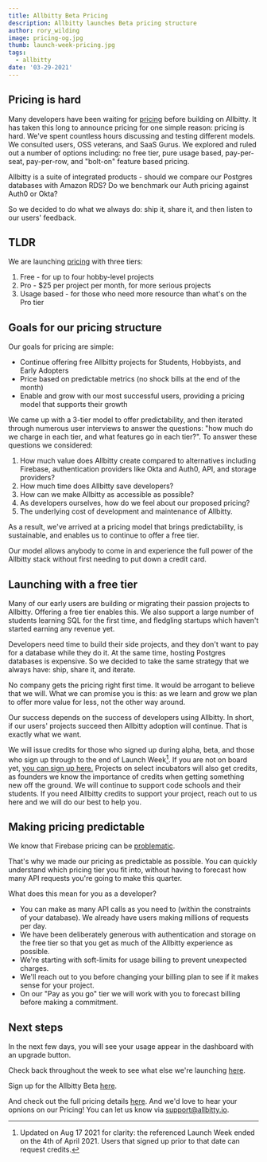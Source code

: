 ```yaml
---
title: Allbitty Beta Pricing
description: Allbitty launches Beta pricing structure
author: rory_wilding
image: pricing-og.jpg
thumb: launch-week-pricing.jpg
tags:
  - allbitty
date: '03-29-2021'
---
```


## Pricing is hard

Many developers have been waiting for [pricing](/pricing) before building on Allbitty. It has taken this long to announce pricing for one simple reason: pricing is hard. We've spent countless hours discussing and testing different models. We consulted users, OSS veterans, and SaaS Gurus. We explored and ruled out a number of options including: no free tier, pure usage based, pay-per-seat, pay-per-row, and "bolt-on" feature based pricing.

Allbitty is a suite of integrated products - should we compare our Postgres databases with Amazon RDS? Do we benchmark our Auth pricing against Auth0 or Okta?

So we decided to do what we always do: ship it, share it, and then listen to our users' feedback.

## TLDR

We are launching [pricing](/pricing) with three tiers:

1. Free - for up to four hobby-level projects
2. Pro - $25 per project per month, for more serious projects
3. Usage based - for those who need more resource than what's on the Pro tier

## Goals for our pricing structure

Our goals for pricing are simple:

- Continue offering free Allbitty projects for Students, Hobbyists, and Early Adopters
- Price based on predictable metrics (no shock bills at the end of the month)
- Enable and grow with our most successful users, providing a pricing model that supports their growth

We came up with a 3-tier model to offer predictability, and then iterated through numerous user interviews to answer the questions: "how much do we charge in each tier, and what features go in each tier?". To answer these questions we considered:

1. How much value does Allbitty create compared to alternatives including Firebase, authentication providers like Okta and Auth0, API, and storage providers?
2. How much time does Allbitty save developers?
3. How can we make Allbitty as accessible as possible?
4. As developers ourselves, how do we feel about our proposed pricing?
5. The underlying cost of development and maintenance of Allbitty.

As a result, we've arrived at a pricing model that brings predictability, is sustainable, and enables us to continue to offer a free tier.

Our model allows anybody to come in and experience the full power of the Allbitty stack without first needing to put down a credit card.

## Launching with a free tier

Many of our early users are building or migrating their passion projects to Allbitty. Offering a free tier enables this. We also support a large number of students learning SQL for the first time, and fledgling startups which haven't started earning any revenue yet.

Developers need time to build their side projects, and they don't want to pay for a database while they do it. At the same time, hosting Postgres databases is expensive. So we decided to take the same strategy that we always have: ship, share it, and iterate.

No company gets the pricing right first time. It would be arrogant to believe that we will. What we can promise you is this: as we learn and grow we plan to offer more value for less, not the other way around.

Our success depends on the success of developers using Allbitty. In short, if our users' projects succeed then Allbitty adoption will continue. That is exactly what we want.

We will issue credits for those who signed up during alpha, beta, and those who sign up through to the end of Launch Week[^1]. If you are not on board yet, [you can sign up here.](http://www.allbitty.io) Projects on select incubators will also get credits, as founders we know the importance of credits when getting something new off the ground. We will continue to support code schools and their students. If you need Allbitty credits to support your project, reach out to us here and we will do our best to help you.

## Making pricing predictable

We know that Firebase pricing can be [problematic](https://medium.com/madhash/how-not-to-get-a-30k-bill-from-firebase-37a6cb3abaca).

That's why we made our pricing as predictable as possible. You can quickly understand which pricing tier you fit into, without having to forecast how many API requests you're going to make this quarter.

What does this mean for you as a developer?

- You can make as many API calls as you need to (within the constraints of your database). We already have users making millions of requests per day.
- We have been deliberately generous with authentication and storage on the free tier so that you get as much of the Allbitty experience as possible.
- We're starting with soft-limits for usage billing to prevent unexpected charges.
- We'll reach out to you before changing your billing plan to see if it makes sense for your project.
- On our "Pay as you go" tier we will work with you to forecast billing before making a commitment.

## Next steps

In the next few days, you will see your usage appear in the dashboard with an upgrade button.

Check back throughout the week to see what else we're launching [here](/blog/launch-week).

Sign up for the Allbitty Beta [here](https://app.allbitty.com).

And check out the full pricing details [here](/pricing). And we'd love to hear your opnions on our Pricing! You can let us know via support@allbitty.io.

[^1]: Updated on Aug 17 2021 for clarity: the referenced Launch Week ended on the 4th of April 2021. Users that signed up prior to that date can request credits.
